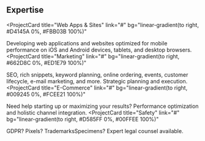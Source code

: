 ## Expertise

<ProjectCard
  title="Web Apps & Sites"
  link="#"
  bg="linear-gradient(to right, #D4145A 0%, #FBB03B 100%)"
>
  Developing web applications and websites optimized for mobile performance on iOS and Android devices, tablets, and desktop browsers. 
</ProjectCard>
<ProjectCard
  title="Marketing"
 link="#"
  bg="linear-gradient(to right, #662D8C 0%, #ED1E79 100%)"
>
  SEO, rich snippets, keyword planning, online ordering, events, customer lifecycle, e-mail marketing, and more. Strategic planning and execution. 
</ProjectCard>
<ProjectCard
  title="E-Commerce"
  link="#"
  bg="linear-gradient(to right, #009245 0%, #FCEE21 100%)"
>
Need help starting up or maximizing your results? Performance optimization and holistic channel integration. 
</ProjectCard>
<ProjectCard
  title="Safety"
  link="#"
  bg="linear-gradient(to right, #D585FF 0%, #00FFEE 100%)"
>
  GDPR? Pixels? TrademarksSpecimens? Expert legal counsel available. 
</ProjectCard>
